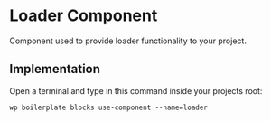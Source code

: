 # Loader Component

Component used to provide loader functionality to your project.

## Implementation

Open a terminal and type in this command inside your projects root:

```shell
wp boilerplate blocks use-component --name=loader
```
